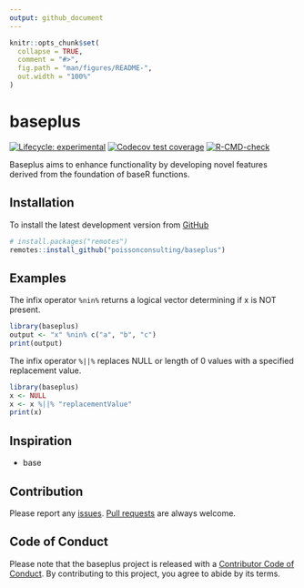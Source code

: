 ```yaml
---
output: github_document
---
```


<!-- README.md is generated from README.Rmd. Please edit that file -->

```r
knitr::opts_chunk$set(
  collapse = TRUE,
  comment = "#>",
  fig.path = "man/figures/README-",
  out.width = "100%"
)
```
# baseplus

<!-- badges: start -->
[![Lifecycle: experimental](https://img.shields.io/badge/lifecycle-experimental-orange.svg)](https://lifecycle.r-lib.org/articles/stages.html#experimental)
[![Codecov test coverage](https://codecov.io/gh/poissonconsulting/baseplus/branch/main/graph/badge.svg)](https://app.codecov.io/gh/poissonconsulting/baseplus?branch=main)
[![R-CMD-check](https://github.com/poissonconsulting/baseplus/actions/workflows/R-CMD-check.yaml/badge.svg)](https://github.com/poissonconsulting/baseplus/actions/workflows/R-CMD-check.yaml)
<!-- badges: end -->

Baseplus aims to enhance functionality by developing novel features derived from the foundation of baseR functions.

## Installation
To install the latest development version from [GitHub](https://github.com/poissonconsulting/baseplus)
```r
# install.packages("remotes")
remotes::install_github("poissonconsulting/baseplus")
```

## Examples
The infix operator `%nin%` returns a logical vector determining if x is NOT present. 
```r
library(baseplus)
output <- "x" %nin% c("a", "b", "c")
print(output)
```

The infix operator `%||%` replaces NULL or length of 0 values with a specified replacement value. 
```r
library(baseplus)
x <- NULL
x <- x %||% "replacementValue"
print(x)
```

## Inspiration
 - base

## Contribution
Please report any [issues](https://github.com/poissonconsulting/baseplus/issues).
[Pull requests](https://github.com/poissonconsulting/baseplus/pulls) are always welcome.

## Code of Conduct
Please note that the baseplus project is released with a [Contributor Code of Conduct](https://contributor-covenant.org/version/2/1/CODE_OF_CONDUCT.html). By contributing to this project, you agree to abide by its terms.
